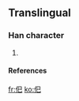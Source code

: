==Translingual==

===Han character===
{{Han char|rn=|rad=人|as=03|sn=5|four=|canj=人口山 (ORU)}}

# {{defn|Han}}

====References====
{{Han ref|kx=0094.051|dkj=|dj=|hdz=|uh=3436|ud=13366|bh=|bd=}}



[[fr:㐶]]
[[ko:㐶]]